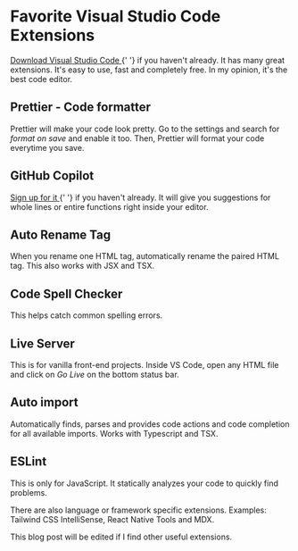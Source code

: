 
<Head
  title='Favorite Visual Studio Code Extensions'
  description='Favorite Visual Studio Code Extensions'
/>

# Favorite Visual Studio Code Extensions

<p>
  <a href='https://code.visualstudio.com' target='_blank' rel='noopener'>
    Download Visual Studio Code
  </a>{' '}
  if you haven't already. It has many great extensions. It's easy to use, fast
  and completely free. In my opinion, it's the best code editor.
</p>

## Prettier - Code formatter

Prettier will make your code look pretty. Go to the settings and search for _format on save_ and enable it too. Then, Prettier will format your code everytime you save.

## GitHub Copilot

<p>
  <a
    href='https://github.com/features/copilot/signup'
    target='_blank'
    rel='noopener'
  >
    Sign up for it
  </a>{' '}
  if you haven't already. It will give you suggestions for whole lines or entire
  functions right inside your editor.
</p>

## Auto Rename Tag

When you rename one HTML tag, automatically rename the paired HTML tag. This also works with JSX and TSX.

## Code Spell Checker

This helps catch common spelling errors.

## Live Server

This is for vanilla front-end projects. Inside VS Code, open any HTML file and click on _Go Live_ on the bottom status bar.

## Auto import

Automatically finds, parses and provides code actions and code completion for all available imports. Works with Typescript and TSX.

## ESLint

This is only for JavaScript. It statically analyzes your code to quickly find problems.

There are also language or framework specific extensions. Examples: Tailwind CSS IntelliSense, React Native Tools and MDX.

This blog post will be edited if I find other useful extensions.

